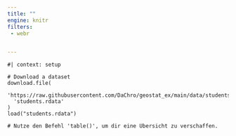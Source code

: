 ```yaml
---
title: ""
engine: knitr
filters:
 - webr


---
```



```webr-r

#| context: setup

# Download a dataset
download.file(
  'https://raw.githubusercontent.com/DaChro/geostat_ex/main/data/students.rdata',
  'students.rdata'
)
load("students.rdata")

```

```webr-r
# Nutze den Befehl 'table()', um dir eine Übersicht zu verschaffen.


```



